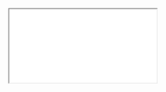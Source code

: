 
<Meta title="Module 1: Foundations/Section 4: Page/Login Page/Requirements" />

<style>{`
  /* IMPORTANT to get iframes full-screening */
  html { overflow: hidden; }
  .sbdocs { padding: 0; }
  .sbdocs-content { width: calc(100%-2px); max-width: unset;}
`}</style>

<iframe
  src={'http://uxdesign.fmr.com/users/Bethany_Clark/Leap/SmallChange/Web/published-assets/m1-page-login.pdf'}
  style={{ width: '100%', height: '100vh' }}
></iframe>
